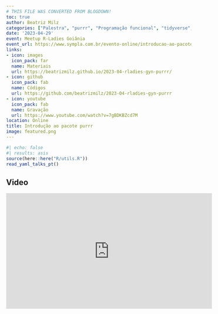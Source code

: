 ```yaml
---
# THIS FILE WAS CONVERTED FROM BLOGDOWN!
toc: true
author: Beatriz Milz
categories: ["Palestra", "purrr", "Programação funcional", "tidyverse", "Português"]
date: '2023-04-29'
event: Meetup R-Ladies Goiânia
event_url: https://www.sympla.com.br/evento-online/introducao-ao-pacote-purrr/1871113
links:
- icon: images
  icon_pack: far
  name: Materiais
  url: https://beatrizmilz.github.io/2023-04-rladies-gyn-purrr/
- icon: github
  icon_pack: fab
  name: Códigos
  url: https://github.com/beatrizmilz/2023-04-rladies-gyn-purrr
- icon: youtube
  icon_pack: fab
  name: Gravação
  url: https://www.youtube.com/watch?v=7gBDKBZcd7M  
location: Online
title: Introdução ao pacote purrr
image: featured.png
---
```


```r
#| echo: false
#| results: asis
source(here::here("R/utils.R"))
read_yaml_talks_pt()
```

## Video

<center>

<iframe width="560" height="315" src="https://www.youtube.com/embed/7gBDKBZcd7M" title="YouTube video player" frameborder="0" allow="accelerometer; autoplay; clipboard-write; encrypted-media; gyroscope; picture-in-picture; web-share" allowfullscreen>

</iframe>

</center>
